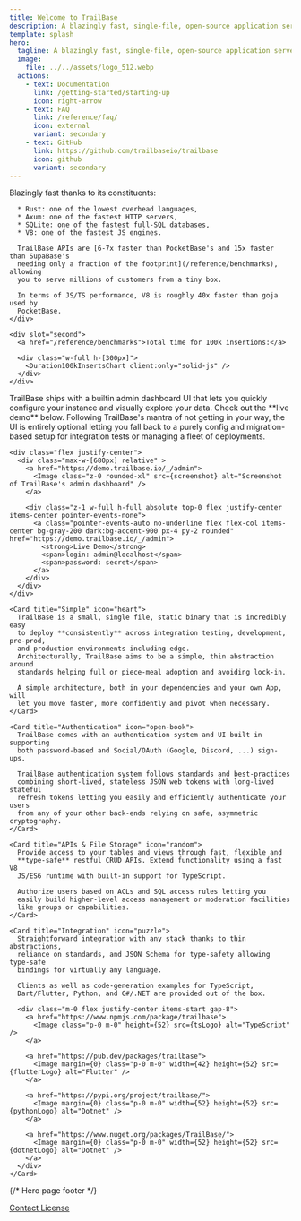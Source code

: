 ```yaml
---
title: Welcome to TrailBase
description: A blazingly fast, single-file, open-source application server with type-safe APIs, built-in JS/ES6/TS Runtime, Auth, and Admin UI built on Rust+SQLite+V8
template: splash
hero:
  tagline: A blazingly fast, single-file, open-source application server with type-safe APIs, built-in JS/ES6/TS Runtime, Auth, and Admin UI built on Rust+SQLite+V8
  image:
    file: ../../assets/logo_512.webp
  actions:
    - text: Documentation
      link: /getting-started/starting-up
      icon: right-arrow
    - text: FAQ
      link: /reference/faq/
      icon: external
      variant: secondary
    - text: GitHub
      link: https://github.com/trailbaseio/trailbase
      icon: github
      variant: secondary
---
```







<div class="flex flex-col gap-4">

  <SplitCard title="Performance" icon="rocket">
    <div slot="first">
      Blazingly fast thanks to its constituents:

      * Rust: one of the lowest overhead languages,
      * Axum: one of the fastest HTTP servers,
      * SQLite: one of the fastest full-SQL databases,
      * V8: one of the fastest JS engines.

      TrailBase APIs are [6-7x faster than PocketBase's and 15x faster than SupaBase's
      needing only a fraction of the footprint](/reference/benchmarks), allowing
      you to serve millions of customers from a tiny box.

      In terms of JS/TS performance, V8 is roughly 40x faster than goja used by
      PocketBase.
    </div>

    <div slot="second">
      <a href="/reference/benchmarks">Total time for 100k insertions:</a>

      <div class="w-full h-[300px]">
        <Duration100kInsertsChart client:only="solid-js" />
      </div>
    </div>
  </SplitCard>

  <Card title="Admin Dashboard" icon="setting">
    TrailBase ships with a builtin admin dashboard UI that lets you quickly
    configure your instance and visually explore your data.
    Check out the **live demo** below.
    Following TrailBase's mantra of not getting in your way, the UI is
    entirely optional letting you fall back to a purely config and
    migration-based setup for integration tests or managing a fleet of
    deployments.

    <div class="flex justify-center">
      <div class="max-w-[680px] relative" >
        <a href="https://demo.trailbase.io/_/admin">
          <Image class="z-0 rounded-xl" src={screenshot} alt="Screenshot of TrailBase's admin dashboard" />
        </a>

        <div class="z-1 w-full h-full absolute top-0 flex justify-center items-center pointer-events-none">
          <a class="pointer-events-auto no-underline flex flex-col items-center bg-gray-200 dark:bg-accent-900 px-4 py-2 rounded" href="https://demo.trailbase.io/_/admin">
            <strong>Live Demo</strong>
            <span>login: admin@localhost</span>
            <span>password: secret</span>
          </a>
        </div>
      </div>
    </div>
  </Card>

  <CardGrid>

    <Card title="Simple" icon="heart">
      TrailBase is a small, single file, static binary that is incredibly easy
      to deploy **consistently** across integration testing, development, pre-prod,
      and production environments including edge.
      Architecturally, TrailBase aims to be a simple, thin abstraction around
      standards helping full or piece-meal adoption and avoiding lock-in.

      A simple architecture, both in your dependencies and your own App, will
      let you move faster, more confidently and pivot when necessary.
    </Card>

    <Card title="Authentication" icon="open-book">
      TrailBase comes with an authentication system and UI built in supporting
      both password-based and Social/OAuth (Google, Discord, ...) sign-ups.

      TrailBase authentication system follows standards and best-practices
      combining short-lived, stateless JSON web tokens with long-lived stateful
      refresh tokens letting you easily and efficiently authenticate your users
      from any of your other back-ends relying on safe, asymmetric cryptography.
    </Card>

    <Card title="APIs & File Storage" icon="random">
      Provide access to your tables and views through fast, flexible and
      **type-safe** restful CRUD APIs. Extend functionality using a fast V8
      JS/ES6 runtime with built-in support for TypeScript.

      Authorize users based on ACLs and SQL access rules letting you
      easily build higher-level access management or moderation facilities
      like groups or capabilities.
    </Card>

    <Card title="Integration" icon="puzzle">
      Straightforward integration with any stack thanks to thin abstractions,
      reliance on standards, and JSON Schema for type-safety allowing type-safe
      bindings for virtually any language.

      Clients as well as code-generation examples for TypeScript,
      Dart/Flutter, Python, and C#/.NET are provided out of the box.

      <div class="m-0 flex justify-center items-start gap-8">
        <a href="https://www.npmjs.com/package/trailbase">
          <Image class="p-0 m-0" height={52} src={tsLogo} alt="TypeScript" />
        </a>

        <a href="https://pub.dev/packages/trailbase">
          <Image margin={0} class="p-0 m-0" width={42} height={52} src={flutterLogo} alt="Flutter" />
        </a>

        <a href="https://pypi.org/project/trailbase/">
          <Image margin={0} class="p-0 m-0" width={52} height={52} src={pythonLogo} alt="Dotnet" />
        </a>

        <a href="https://www.nuget.org/packages/TrailBase/">
          <Image margin={0} class="p-0 m-0" width={52} height={52} src={dotnetLogo} alt="Dotnet" />
        </a>
      </div>
    </Card>

  </CardGrid>

</div>

<div class="h-8" />

<div class="flex justify-center">
  <div class="md:w-[80%] flex flex-col items-center gap-4">
    <Aside type="tip" title="Roadmap">
      <Roadmap />
    </Aside>

  </div>
</div>

{/* Hero page footer */}

<div class="h-[30px]" />
<div class="w-full mt-[28px] h-[1px] bg-accent-200" />

<div class="w-full flex justify-end">
  <div class="flex flex-col items-end mr-4">
    <a class="no-underline" href="/contact">
      Contact
    </a>
    <a class="no-underline" href="/license">
      License
    </a>
  </div>
</div>
